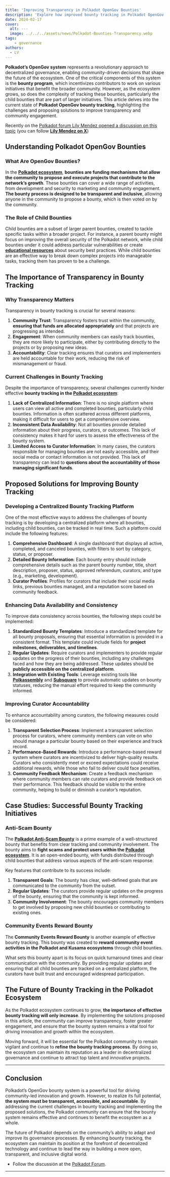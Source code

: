 ```yaml
---
title: 'Improving Transparency in Polkadot OpenGov Bounties'
description: 'Explore how improved bounty tracking in Polkadot OpenGov enhances transparency, community engagement, and accountability within the ecosystem.'
date: 2024-02-17
cover:
  alt: ---
  image: ../../../assets/news/Polkadot-Bounties-Transparency.webp
tags: 
    - governance
authors:
  - LV
---
```


**Polkadot’s OpenGov system** represents a revolutionary approach to decentralized governance, enabling community-driven decisions that shape the future of the ecosystem. One of the critical components of this system is the **bounty program**, which incentivizes contributors to work on various initiatives that benefit the broader community. However, as the ecosystem grows, so does the complexity of tracking these bounties, particularly the child bounties that are part of larger initiatives. This article delves into the current state of **Polkadot OpenGov bounty tracking**, highlighting the challenges and proposing solutions to improve transparency and community engagement.

Recently on the [Polkadot forum Lily Mendez opened a discussion on this topic](https://forum.polkadot.network/t/necessary-improvements-in-transparency-and-bounty-tracking-in-opengov/9419) (you can follow **[Lily Mendez on X](https://x.com/lily_mendz)**)

Understanding Polkadot OpenGov Bounties
---------------------------------------

### What Are OpenGov Bounties?

In the [**Polkadot ecosystem**](https://dablock.com/ecosystem/), **bounties are funding mechanisms that allow the community to propose and execute projects that contribute to the network’s growth**. These bounties can cover a wide range of activities, from development and security to marketing and community engagement. **The bounty process is designed to be transparent and inclusive**, allowing anyone in the community to propose a bounty, which is then voted on by the community.

### The Role of Child Bounties

Child bounties are a subset of larger parent bounties, created to tackle specific tasks within a broader project. For instance, a parent bounty might focus on improving the overall security of the Polkadot network, while child bounties under it could address particular vulnerabilities or create [**educational resources**](https://dablock.com/web3-learn/) about security best practices. While child bounties are an effective way to break down complex projects into manageable tasks, tracking them has proven to be a challenge.

The Importance of Transparency in Bounty Tracking
-------------------------------------------------

### Why Transparency Matters

Transparency in bounty tracking is crucial for several reasons:

1. **Community Trust**: Transparency fosters trust within the community, **ensuring that funds are allocated appropriately** and that projects are progressing as intended.
2. **Engagement**: When community members can easily track bounties, they are more likely to participate, either by contributing directly to the projects or by proposing new ideas.
3. **Accountability**: Clear tracking ensures that curators and implementers are held accountable for their work, reducing the risk of mismanagement or fraud.

### Current Challenges in Bounty Tracking

Despite the importance of transparency, several challenges currently hinder effective **bounty tracking in the [Polkadot ecosystem](https://dablock.com/ecosystem/)**:

1. **Lack of Centralized Information**: There is no single platform where users can view all active and completed bounties, particularly child bounties. Information is often scattered across different platforms, making it difficult for users to get a comprehensive overview.
2. **Inconsistent Data Availability**: Not all bounties provide detailed information about their progress, curators, or outcomes. This lack of consistency makes it hard for users to assess the effectiveness of the bounty system.
3. **Limited Access to Curator Information**: In many cases, the curators responsible for managing bounties are not easily accessible, and their social media or contact information is not provided. This lack of transparency can lead to **questions about the accountability of those managing significant funds**.

Proposed Solutions for Improving Bounty Tracking
------------------------------------------------

### Developing a Centralized Bounty Tracking Platform

One of the most effective ways to address the challenges of bounty tracking is by developing a centralized platform where all bounties, including child bounties, can be tracked in real time. Such a platform could include the following features:

1. **Comprehensive Dashboard**: A single dashboard that displays all active, completed, and canceled bounties, with filters to sort by category, status, or proposer.
2. **Detailed Bounty Information**: Each bounty entry should include comprehensive details such as the parent bounty number, title, short description, proposer, status, approved referendum, curators, and type (e.g., marketing, development).
3. **Curator Profiles**: Profiles for curators that include their social media links, previous bounties managed, and a reputation score based on community feedback.

### Enhancing Data Availability and Consistency

To improve data consistency across bounties, the following steps could be implemented:

1. **Standardized Bounty Templates**: Introduce a standardized template for all bounty proposals, ensuring that essential information is provided in a consistent format. This template could include fields for **project milestones, deliverables, and timelines**.
2. **Regular Updates**: Require curators and implementers to provide regular updates on the progress of their bounties, including any challenges faced and how they are being addressed. These updates should be **publicly accessible on the centralized platform**.
3. **Integration with Existing Tools**: Leverage existing tools like [**Polkassembly**](https://dablock.com/dapps/polkassembly/) and [**Subsquare**](https://dablock.com/dapps/subsquare/) to provide automatic updates on bounty statuses, reducing the manual effort required to keep the community informed.

### Improving Curator Accountability

To enhance accountability among curators, the following measures could be considered:

1. **Transparent Selection Process**: Implement a transparent selection process for curators, where community members can vote on who should manage a particular bounty based on their experience and track record.
2. **Performance-Based Rewards**: Introduce a performance-based reward system where curators are incentivized to deliver high-quality results. Curators who consistently meet or exceed expectations could receive additional rewards, while those who fail to deliver could face penalties.
3. **Community Feedback Mechanism**: Create a feedback mechanism where community members can rate curators and provide feedback on their performance. This feedback should be visible to the entire community, helping to build or diminish a curator’s reputation.

Case Studies: Successful Bounty Tracking Initiatives
----------------------------------------------------

### Anti-Scam Bounty

The [**Polkadot Anti-Scam Bounty**](https://dablock.com/ecosystem/polkadot-anti-scam-team/) is a prime example of a well-structured bounty that benefits from clear tracking and community involvement. The bounty aims to **fight scams and protect users within the [Polkadot ecosystem](https://dablock.com/ecosystem/)**. It is an open-ended bounty, with funds distributed through child bounties that address various aspects of the anti-scam response.

Key features that contribute to its success include:

1. **Transparent Goals**: The bounty has clear, well-defined goals that are communicated to the community from the outset.
2. **Regular Updates**: The curators provide regular updates on the progress of the bounty, ensuring that the community is kept informed.
3. **Community Involvement**: The bounty encourages community members to get involved by proposing new child bounties or contributing to existing ones.

### Community Events Reward Bounty

The **Community Events Reward Bounty** is another example of effective bounty tracking. This bounty was created to **reward community event activities in the Polkadot and Kusama ecosystems** through child bounties.

What sets this bounty apart is its focus on quick turnaround times and clear communication with the community. By providing regular updates and ensuring that all child bounties are tracked on a centralized platform, the curators have built trust and encouraged widespread participation.

The Future of Bounty Tracking in the Polkadot Ecosystem
-------------------------------------------------------

As the Polkadot ecosystem continues to grow, **the importance of effective bounty tracking will only increase**. By implementing the solutions proposed in this article, the community can improve transparency, foster greater engagement, and ensure that the bounty system remains a vital tool for driving innovation and growth within the ecosystem.

Moving forward, it will be essential for the Polkadot community to remain vigilant and continue to **refine the bounty tracking process**. By doing so, the ecosystem can maintain its reputation as a leader in decentralized governance and continue to attract top talent and innovative projects.

- - - - - -

Conclusion
----------

Polkadot’s OpenGov bounty system is a powerful tool for driving community-led innovation and growth. However, to realize its full potential, **the system must be transparent, accessible, and accountable**. By addressing the current challenges in bounty tracking and implementing the proposed solutions, the Polkadot community can ensure that the bounty system remains effective and continues to benefit the ecosystem as a whole.

The future of Polkadot depends on the community’s ability to adapt and improve its governance processes. By enhancing bounty tracking, the ecosystem can maintain its position at the forefront of decentralized technology and continue to lead the way in building a more open, transparent, and inclusive digital world.

- Follow the discussión at the [Polkadot Forum](https://forum.polkadot.network/t/necessary-improvements-in-transparency-and-bounty-tracking-in-opengov/9419).

- - - - - -